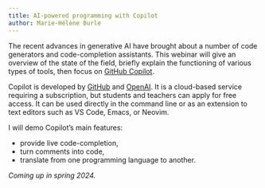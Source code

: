 ```yaml
---
title: AI-powered programming with Copilot
author: Marie-Hélène Burle
---
```


:::{.def}

The recent advances in generative AI have brought about a number of code generators and code-completion assistants. This webinar will give an overview of the state of the field, briefly explain the functioning of various types of tools, then focus on [GitHub Copilot](https://github.com/features/copilot/).

Copilot is developed by [GitHub](https://github.com/) and [OpenAI](https://openai.com/). It is a cloud-based service requiring a subscription, but students and teachers can apply for free access. It can be used directly in the command line or as an extension to text editors such as VS Code, Emacs, or Neovim.

I will demo Copilot's main features:

- provide live code-completion,
- turn comments into code,
- translate from one programming language to another.

:::

*Coming up in spring 2024.*
<!-- [Slides](wb_copilot_slides.qmd){.btn .btn-outline-primary} [(Click and wait: this reveal.js presentation may take a little time to load.)]{.inlinenote} -->
<!-- <br><br> -->

<!-- {{< video https://www.youtube.com/embed/ >}} -->

<!-- [tabby](https://github.com/TabbyML/tabby) -->
